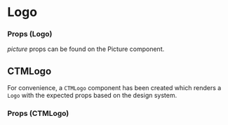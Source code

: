 
<Meta title="Components/Logo" component={Logo} />

# Logo

<Preview>
  <Story name="logo">
    <Logo
      size="large"
      link="https://www.comparethemarket.com.au"
      picture={{
        src: CTMLogoStacked,
        srcsets: [
          {
            srcset: CTMLogoStacked,
            media: `(max-width: ${ctmTheme.breakpoints.lg}`,
          },
          {
            srcset: CTMLogoInline,
          }
        ],
      }}
   />
  </Story>
</Preview>

### Props (Logo)

*picture* props can be found on the <LinkTo kind="components-picture--picture">Picture</LinkTo> component.

<Props of={Logo} />

## CTMLogo

For convenience, a `CTMLogo` component has been created which renders a `Logo` with the expected props based on the
design system.

### Props (CTMLogo)

<Props of={CTMLogo} />
